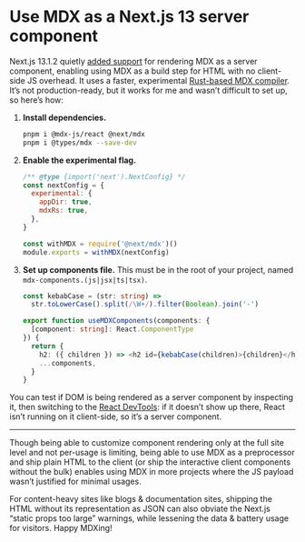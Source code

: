 # Use MDX as a Next.js 13 server component

Next.js 13.1.2 quietly [added support](https://github.com/vercel/next.js/pull/44651) for rendering MDX as a server component, enabling using MDX as a build step for HTML with no client-side JS overhead. It uses a faster, experimental [Rust-based MDX compiler](https://github.com/vercel/next.js/pull/41919/files). It’s not production-ready, but it works for me and wasn’t difficult to set up, so here’s how:

1. **Install dependencies.**

	```bash
	pnpm i @mdx-js/react @next/mdx
	pnpm i @types/mdx --save-dev
	```
2. **Enable the experimental flag.**

	```js filename=next.config.js
	/** @type {import('next').NextConfig} */
	const nextConfig = {
	  experimental: {
	    appDir: true,
	    mdxRs: true,
	  },
	}
	
	const withMDX = require('@next/mdx')()
	module.exports = withMDX(nextConfig)
	```
3. **Set up components file.** This must be in the root of your project, named `mdx-components.(js|jsx|ts|tsx)`.

	```typescript
	const kebabCase = (str: string) =>
	  str.toLowerCase().split(/\W+/).filter(Boolean).join('-')
	
	export function useMDXComponents(components: {
	  [component: string]: React.ComponentType
	}) {
	  return {
	    h2: ({ children }) => <h2 id={kebabCase(children)>{children}</h2>,
	    ...components,
	  }
	}
	```

You can test if DOM is being rendered as a server component by inspecting it, then switching to the [React DevTools](https://chrome.google.com/webstore/detail/react-developer-tools/fmkadmapgofadopljbjfkapdkoienihi?hl=en): if it doesn’t show up there, React isn’t running on it client-side, so it’s a server component.

***

Though being able to customize component rendering only at the full site level and not per-usage is limiting, being able to use MDX as a preprocessor and ship plain HTML to the client (or ship the interactive client components without the bulk) enables using MDX in more projects where the JS payload wasn’t justified for minimal usages.

For content-heavy sites like blogs & documentation sites, shipping the HTML without its representation as JSON can also obviate the Next.js “static props too large” warnings, while lessening the data & battery usage for visitors. Happy MDXing!
